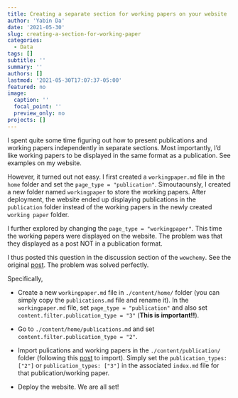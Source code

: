 ```yaml
---
title: Creating a separate section for working papers on your website
author: 'Yabin Da'
date: '2021-05-30'
slug: creating-a-section-for-working-paper
categories:
  - Data
tags: []
subtitle: ''
summary: ''
authors: []
lastmod: '2021-05-30T17:07:37-05:00'
featured: no
image:
  caption: ''
  focal_point: ''
  preview_only: no
projects: []
---
```




I spent quite some time figuring out how to present publications and working papers independently in separate sections. Most importantly, I'd like working papers to be displayed in the same format as a publication. See examples on my website. 

However, it turned out not easy. I first created a `workingpaper.md` file in the `home` folder and set the `page_type = "publication"`. Simoutaounsly, I created a new folder named `workingpaper` to store the working papers. After deployment, the website ended up displaying publications in the `publication` folder instead of the working papers in the newly created `working paper` folder. 

I further explored by changing the `page_type = "workingpaper"`. This time the working papers were displayed on the website. The problem was that they displayed as a post NOT in a publication format. 

I thus posted this question in the discussion section of the `wowchemy`. See the original [post](https://github.com/wowchemy/wowchemy-hugo-modules/discussions/2298#discussioncomment-765481). The problem was solved perfectly.

Specifically,

- Create a new `workingpaper.md` file in `./content/home/` folder (you can simply copy the `publications.md` file and rename it). In the `workingpaper.md` file, set `page_type = "publication"` and also set `content.filter.publication_type = "3"` (**This is important!!**).

- Go to `./content/home/publications.md` and set `content.filter.publication_type = "2"`.

- Import pulications and working papers in the `./content/publication/` folder (following this [post](https://www.yabin-da.com/notes_in_r/blogdownwebsite/#add-publications-to-your-website) to import). Simply set the `publication_types: ["2"]` or `publication_types: ["3"]` in the associated `index.md` file for that publication/working paper.

- Deploy the website. We are all set!




